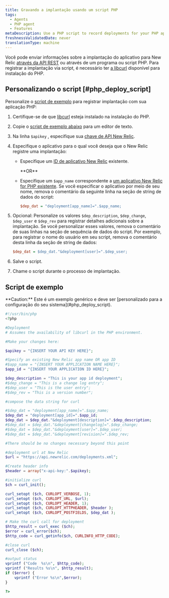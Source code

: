 ```yaml
---
title: Gravando a implantação usando um script PHP
tags:
  - Agents
  - PHP agent
  - Features
metaDescription: Use a PHP script to record deployments for your PHP app.
freshnessValidatedDate: never
translationType: machine
---
```


Você pode enviar informações sobre a implantação do aplicativo para New Relic [através da API REST](/docs/apm/new-relic-apm/maintenance/recording-deployments) ou através de um programa ou script PHP. Para registrar a implantação via script, é necessário ter [a libcurl](http://curl.haxx.se/libcurl/php/) disponível para instalação do PHP.

## Personalizando o script [#php_deploy_script]

Personalize o [script de exemplo](#example-script) para registrar implantação com sua aplicação PHP:

1. Certifique-se de que [libcurl](http://curl.haxx.se/libcurl/php/) esteja instalado na instalação do PHP.

2. Copie o [script de exemplo abaixo](#example-script) para um editor de texto.

3. Na linha `$apikey` , especifique sua [chave de API New Relic](/docs/apis/rest-api-v2/requirements/rest-api-key).

4. Especifique o aplicativo para o qual você deseja que o New Relic registre uma implantação:

   * Especifique um [ID de aplicativo New Relic](/docs/apm/apis/application-examples-v2/listing-your-app-id-metric-data-api-v2#view_single_app_id) existente.

     <DNT>
       **OR**
     </DNT>

   * Especifique um `$app_name` correspondente a [um aplicativo New Relic for PHP existente](/docs/agents/php-agent/configuration/php-agent-newrelicini-settings#inivar-appname). Se você especificar o aplicativo por meio de seu nome, remova o comentário da seguinte linha na seção de string de dados do script:

     ```ini
     $dep_dat = "deployment[app_name]=".$app_name;
     ```

5. Opcional: Personalize os valores `$dep_description`, `$dep_change`, `$dep_user` e `$dep_rev` para registrar detalhes adicionais sobre a implantação. Se você personalizar esses valores, remova o comentário de suas linhas na seção de sequência de dados do script. Por exemplo, para registrar o nome do usuário em seu script, remova o comentário desta linha da seção de string de dados:

   ```ini
   $dep_dat = $dep_dat."&deployment[user]=".$dep_user;
   ```

6. Salve o script.

7. Chame o script durante o processo de implantação.

## Script de exemplo

<Callout variant="caution">
  <DNT>**Caution:**</DNT> Este é um exemplo genérico e deve ser [personalizado para a configuração do seu sistema](#php_deploy_script).
</Callout>

```php
#!/usr/bin/php
<?php

#Deployment
# Assumes the availability of libcurl in the PHP environment.

#Make your changes here:

$apikey = "{INSERT YOUR API KEY HERE}";

#Specify an existing New Relic app name OR app ID
#$app_name = "{INSERT YOUR APPLICATION NAME HERE}";
$app_id = "{INSERT YOUR APPLICATION ID HERE}";

$dep_description = "This is your app id deployment";
#$dep_change = "This is a change log entry";
#$dep_user = "This is the user entry";
#$dep_rev = "This is a version number";

#compose the data string for curl

#$dep_dat = "deployment[app_name]=".$app_name;
$dep_dat = "deployment[app_id]=".$app_id;
$dep_dat = $dep_dat."&deployment[description]=".$dep_description;
#$dep_dat = $dep_dat."&deployment[changelog]=".$dep_change;
#$dep_dat = $dep_dat."&deployment[user]=".$dep_user;
#$dep_dat = $dep_dat."&deployment[revision]=".$dep_rev;

#There should be no changes necessary beyond this point

#deployment url at New Relic
$url = "https://api.newrelic.com/deployments.xml";

#Create header info
$header = array("x-api-key:".$apikey);

#initialize curl 
$ch = curl_init();

curl_setopt ($ch, CURLOPT_VERBOSE, 1);
curl_setopt ($ch, CURLOPT_URL, $url);
curl_setopt ($ch, CURLOPT_HEADER, 1);
curl_setopt ($ch, CURLOPT_HTTPHEADER, $header );
curl_setopt ($ch, CURLOPT_POSTFIELDS, $dep_dat );

# Make the curl call for deployment
$http_result = curl_exec ($ch);
$error = curl_error($ch);
$http_code = curl_getinfo($ch, CURLINFO_HTTP_CODE);

#close curl 
curl_close ($ch);

#output status 
vprintf ("Code  %s\n", $http_code);
vprintf ("Results %s\n", $http_result);
if ($error) {
    vprintf ("Error %s\n",$error);
}

?>
```